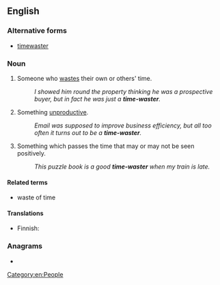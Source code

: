{{also|timewaster}}
==English==

===Alternative forms===
* [[timewaster]]

===Noun===
{{en-noun|head=[[time]]-[[waster]]}}

# Someone who [[waste time|wastes]] their own or others' time.
#: ''I showed him round the property thinking he was a prospective buyer, but in fact he was just a '''time-waster'''.''
# Something [[unproductive]].
#: ''Email was supposed to improve business efficiency, but all too often it turns out to be a '''time-waster'''.''
# Something which passes the time that may or may not be seen positively.
#: ''This puzzle book is a good '''time-waster''' when my train is late.''

====Related terms====
* waste of time

====Translations====
{{trans-top|someone who wastes time}}
{{trans-mid}}
{{trans-bottom}}

{{trans-top|something unproductive}}
* Finnish: {{t+|fi|ajanhukka}}
{{trans-mid}}
{{trans-bottom}}

===Anagrams===
* {{anagrams|en|a=aeeimrsttw|water mites|watermites}}

[[Category:en:People]]